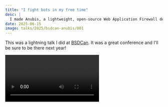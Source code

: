 ```yaml
---
title: "I fight bots in my free time"
desc: |
  I made Anubis, a lightweight, open-source Web Application Firewall designed to block automated bot attacks without frustrating real users. Anubis uses techniques like TLS fingerprinting and JavaScript proof of work to keep your site safe while staying flexible, fast, and easy to deploy.
date: 2025-06-15
image: talks/2025/bsdcan-anubis/001
---
```



This was a lightning talk I did at [BSDCan](https://www.bsdcan.org/2025/). It was a great conference and I'll be sure to be there next year!

<Video path="talks/2025/bsdcan-anubis" />

  <Slide name={`2025/bsdcan-anubis/${number}`} desc={desc} />
);

<S number="002" desc="The title slide with the talk and speaker name." />

Hi, I'm Xe, and I fight bots in my free time. I'd love to do it full time, but that's not financially in the cards yet. I made Anubis. Anubis is a web AI firewall utility that stops the bots from taking out your website. It's basically the Cloudflare "Are you a bot?" page, but self-hostable.

<S number="003" desc="A captcha component." />

And without this. Scrapers have CAPTCHA solvers built in. These CAPTCHA solvers are effectively APIs that just have underpaid third world humans in the loop, and it's just kind of bad and horrible.

<S number="004" desc="A captcha component." />

So Anubis is an uncaptcha. It uses features of your browser to automate a lot of the work that a CAPTCHA would, and right now the main implementation is by having it run a bunch of cryptographic math with JavaScript to prove that you can run JavaScript in a way that can be validated on the server. I'm working on obviating that because surprisingly many people get very angry about having to run JavaScript, but it's within the cards.

<S number="005" desc="A captcha component." />

Anubis is open source software written in Go. It's on GitHub. It's got like eight kilostars. It works on any stack that lets you run more than one program. We have examples for Nginx, Caddy, Apache, and Kubernetes.

<S
  number="007"
  desc="A slide showing the Repology version history graph for Anubis."
/>

It's in your package repos. If you do ports for FreeBSD or pkgsrc for NetBSD, please bump the version. I'm about to release a new one, but please bump the current version.

<S number="008" desc="Why does Anubis exist?" />

So you might be wondering, what's the story? Why does Anubis exist?

<S
  number="009"
  desc="The Amazon logo using a flamethrower to burninate my Gitea server."
/>

Well, this happened. I have a Git server for my own private evil plans, and Amazon's crawler discovered it through TLS certificate transparency logs and decided to unleash the hammer of God. And that happened. They had the flamethrower of requests just burning down my poor server, and it was really annoying because I was trying to do something and it just didn't work. Also helps if you don't schedule your storage on rotational drives.

<S
  number="010"
  desc="A slide showing a hilarious number of logos of organizations that deploy Anubis."
/>

But I published it on GitHub, and like four months later, look at all these logos. There's more logos that I forgot to put on here and will be in the version on my website. But like, yeah, it's used by FreeBSD, NetBSD, Haiku, GNOME, FFmpeg, and the United Nations Educational, Scientific, and Cultural Organization. Honestly, seeing UNESCO just through a random DuckDuckGo search made me think, huh, maybe this is an actual problem. And like any good problem, it's a hard problem.

<S
  number="012"
  desc="A screenshot of Pale Moon passing the bot detection check."
/>

How do you tell if any request is coming from a browser?

This screenshot right here uses Pale Moon, which is a known problem child in terms of bot detection services and something that I actively do test against to make sure that it works. But how do you know if any given request is coming from a browser?

It’s very hard, and I have been trying to find ways to do it better. The problem is, in order to know what good browsers look like, you have to know what bad scrapers look like. And the great news is that scrapers look like browsers, asterisk. So you have to find other ways, like behaviors or third-party or like third-order side effects. It’s a huge pain.

<S
  number="015"
  desc="A list of fingerprinting methods that I've been trying including JA4, JA3N, JA4H, HTTP/2 fingerprinting, THR1, and if the client executes JS."
/>

So as a result, I'm trying a bunch of fingerprinting methods. These are a lot of the fingerprints that I've listed here, like JA4, JA3N are all based on the TLS information that you send to every website, whether you want to or not, because that's how security works. I'm trying to do stuff based on HTTP requests or the HTTP2 packets that you send to the server, which you have to do in order for things to work. And I'm falling back to, can you run JavaScript, lol?

<S number="016" desc="A list of things I want to try in the future." />

So in terms of things I want to do next, obviously, I want to do better testing on BSD. Right now my testing is: does it compile? And because I've written it in Go without Cgo, that answer is yes. I want to build binary packages for BSDs, because even though I think it's better suited by downstream ports and stuff, I still want to have those packages as an option.

I want to do a hosted option like Cloudflare, because some people just don't want to run Anubis but want to run Anubis. I want to do system load-based thresholds, so it only kicks in as it is aggressive when things are actively on fire. I want to have better NoJS support, which will include every way to tell something as a browser without JavaScript in ways that make you read all of the specs and start having an existential breakdown. I want to do stuff with WebAssembly on the server, because I've always wanted to see how that would blow up in prod. I want to do an IP reputation database, Kubernetes stuff, end-to-end testing doesn't suck.

And finally, there's one of the contributors that I really want to hire, but I can't afford to yet, so I'd love to when I can.

<S
  number="017"
  desc="If you want to sabotage Anubis, make sure Final Fantasy 14 stays up."
/>

Also, if you work at an AI company, I know AI companies follow me. If you are working at an AI company, here's how you can sabotage Anubis development as easily and quickly as possible. So first is quit your job, second is work for Square Enix, and third is make absolute banger stuff for Final Fantasy XIV. That’s how you can sabotage this the best.

<S number="018" desc="Xe's social media contact information." />

Anyways, I've been Xe, I have stickers, I'll be in the back, and thank you for having me here. And if you have any questions, please feel free to ask.

## Q&A

> Well, as the con chair, I think about people making comments instead of questions. I'm going to abuse my position and make a comment. You saved my butt, thank you.

You're welcome. I'm so happy that it's worked out. It’s a surreal honor to—let me get back to the logo slide, because this is nuts.

<S
  number="010"
  desc="A slide showing a hilarious number of logos of organizations that deploy Anubis."
/>

Let’s just look at this. That’s gnome, that's wine, that's dolphin, that's the Linux kernel, that's ScummVM, that's FreeCAD, and UNESCO on the same slide. What other timeline could we have?

This 2025 has been wild.

> So how are your feelings? Because you’re basically trying to solve not a technical problem, but actually it’s more of a problem of society. Do you think it is winnable that way, or do we have to fight this problem in another way and make people, well, smarter is probably the wrong word.

I am not sure what the end game is for this. I started out developing it for, I want my Git server to stay up. Then gnome started using it. And then it became a thing. I put it under the GitHub org of a satirical startup that I made up for satire about the tech industry. And now that has a market in education.

I want to make this into a web application firewall that can potentially survive the AI bubble bursting. Because right now the AI bubble bursting is the biggest threat to the business, as it were. So a lot of it is figuring out how to pivot and do that. I've also made a build tool called Yeet that uses JavaScript to build RPM packages. Yes, there is a world where that does make sense. It's a lot of complicated problems. And there are a lot of social problems.

But if you’re writing a scraper, don't. Like seriously, there is enough scraping traffic already. Use Common Crawl. It exists for a reason.
